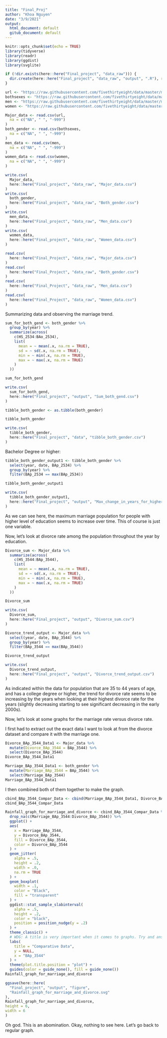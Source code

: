 ```yaml
---
title: "Final_Proj"
author: "Khoa Nguyen"
date: "3/9/2021"
output:  
  html_document: default
  gitub_document: default
---
```


```r
knitr::opts_chunk$set(echo = TRUE)
library(tidyverse)
library(readr)
library(ggdist)
library(svglite)
```

```r
if (!dir.exists(here::here("Final_project", "data_raw"))) {
  dir.create(here::here("Final_project", "data_raw", "output", ".R"), recursive = TRUE)
}
```

```r
url <- "https://raw.githubusercontent.com/fivethirtyeight/data/master/marriage/divorce.csv"
bothsexes <- "https://raw.githubusercontent.com/fivethirtyeight/data/master/marriage/both_sexes.csv"
men <- "https://raw.githubusercontent.com/fivethirtyeight/data/master/marriage/men.csv"
women <- "https://raw.githubusercontent.com/fivethirtyeight/data/master/marriage/women.csv"
```

```r
Major_data <- read.csv(url,
  na = c("NA", " ", "-999")
)
both_gender <- read.csv(bothsexes,
  na = c("NA", " ", "-999")
)
men_data <- read.csv(men,
  na = c("NA", " ", "-999")
)
women_data <- read.csv(women,
  na = c("NA", " ", "-999")
)
```

```r
write.csv(
  Major_data,
  here::here("Final_project", "data_raw", "Major_data.csv")
)
write.csv(
  both_gender,
  here::here("Final_project", "data_raw", "Both_gender.csv")
)
write.csv(
  men_data,
  here::here("Final_project", "data_raw", "Men_data.csv")
)
write.csv(
  women_data,
  here::here("Final_project", "data_raw", "Women_data.csv")
)
```

```r
read.csv(
  here::here("Final_Project", "data_raw", "Major_data.csv")
)
read.csv(
  here::here("Final_Project", "data_raw", "Both_gender.csv")
)
read.csv(
  here::here("Final_Project", "data_raw", "Men_data.csv")
)
read.csv(
  here::here("Final_Project", "data_raw", "Women_data.csv")
)
```

Summarizing data and observing the marriage trend.

```r
sum_for_both_gend <- both_gender %>%
  group_by(year) %>%
  summarize(across(
    c(HS_2534:BAo_2534),
    list(
      mean = ~ mean(.x, na.rm = TRUE),
      sd = ~ sd(.x, na.rm = TRUE),
      min = ~ min(.x, na.rm = TRUE),
      max = ~ max(.x, na.rm = TRUE)
    )
  ))

sum_for_both_gend

write.csv(
  sum_for_both_gend,
  here::here("Final_project", "output", "Sum_both_gend.csv")
)
```

```r
tibble_both_gender <- as.tibble(both_gender)

tibble_both_gender

write.csv(
  tibble_both_gender,
  here::here("Final_project", "data", "tibble_both_gender.csv")
)
```

Bachelor Degree or higher:
```r
tibble_both_gender_output1 <- tibble_both_gender %>%
  select(year, date, BAp_2534) %>%
  group_by(year) %>%
  filter(BAp_2534 == max(BAp_2534))

tibble_both_gender_output1

write.csv(
  tibble_both_gender_output1,
  here::here("Final_project", "output", "Max_change_in_years_for_higher_education.csv")
)
```

As we can see here, the maximum marriage population for people with higher level of education seems to increase over time. This of course is just one variable.

Now, let's look at divorce rate among the population throughout the year by education.

```r
Divorce_sum <- Major_data %>%
  summarize(across(
    c(HS_3544:BAp_3544),
    list(
      mean = ~ mean(.x, na.rm = TRUE),
      sd = ~ sd(.x, na.rm = TRUE),
      min = ~ min(.x, na.rm = TRUE),
      max = ~ max(.x, na.rm = TRUE)
    )
  ))

Divorce_sum

write.csv(
  Divorce_sum,
  here::here("Final_project", "output", "Divorce_sum.csv")
)
```

```r
Divorce_trend_output <- Major_data %>%
  select(year, date, BAp_3544) %>%
  group_by(year) %>%
  filter(BAp_3544 == max(BAp_3544))

Divorce_trend_output

write.csv(
  Divorce_trend_output,
  here::here("Final_project", "output", "Divorce_trend_output.csv")
)
```

As indicated within the data for population that are 35 to 44 years of age, and has a college degree or higher, the trend for divorce rate seems to be increasing by the years when looking at their highest divorce rate for the years (slightly decreasing starting to see significant decreasing in the early 2000s).

Now, let's look at some graphs for the marriage rate versus divorce rate.

I first had to extract out the exact data I want to look at from the divorce dataset and compare it with the marriage one.

```r
Divorce_BAp_3544_Data1 <- Major_data %>%
  mutate(Divorce_BAp_3544 = BAp_3544) %>%
  select(Divorce_BAp_3544)
Divorce_BAp_3544_Data1
```

```r
Marriage_BAp_3544_Data1 <- both_gender %>%
  mutate(Marriage_BAp_3544 = BAp_3544) %>%
  select(Marriage_BAp_3544)
Marriage_BAp_3544_Data1
```

I then combined both of them together to make the graph.


```r
cbind_BAp_3544_Compar_Data <- cbind(Marriage_BAp_3544_Data1, Divorce_BAp_3544_Data1)
cbind_BAp_3544_Compar_Data
```

```r
Rainfall_graph_for_marriage_and_divorce <- cbind_BAp_3544_Compar_Data %>%
  drop_na(c(Marriage_BAp_3544:Divorce_BAp_3544)) %>%
  ggplot() +
  aes(
    x = Marriage_BAp_3544,
    y = Divorce_BAp_3544,
    fill = Divorce_BAp_3544,
    color = Divorce_BAp_3544
  ) +
  geom_jitter(
    alpha = .5,
    height = .2,
    width = .0,
    na.rm = TRUE
  ) +
  geom_boxplot(
    width = .1,
    color = "Black",
    fill = "transparent"
  ) +
  ggdist::stat_sample_slabinterval(
    alpha = .5,
    height = .2,
    color = "black",
    position = position_nudge(y = .2)
  ) +
  theme_classic() +
  # WDG: A title is very important when it comes to graphs. Try and answer the question: "What am I looking at?" when thinking of a title. Try and be descriptive.
  labs(
    title = "Comparative Data",
    y = NULL,
    x = "BAp_3544"
  ) +
  theme(plot.title.position = "plot") +
  guides(color = guide_none(), fill = guide_none())
Rainfall_graph_for_marriage_and_divorce
```

```r
ggsave(here::here(
  "Final_project", "output", "figure",
  "Rainfall_graph_for_marriage_and_divorce.svg"
),
Rainfall_graph_for_marriage_and_divorce,
height = 6,
width = 6
)
```

Oh god. This is an abomination. Okay, nothing to see here. Let's go back to regular graph.

<!-- WDG: Lol --->
